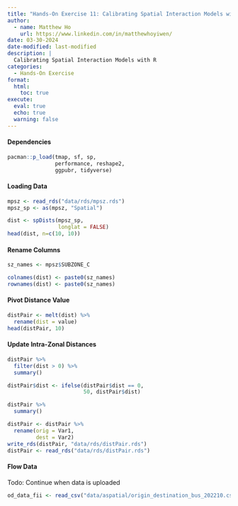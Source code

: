 ```yaml
---
title: "Hands-On Exercise 11: Calibrating Spatial Interaction Models with R"
author:
  - name: Matthew Ho
    url: https://www.linkedin.com/in/matthewhoyiwen/
date: 03-30-2024
date-modified: last-modified
description: |
  Calibrating Spatial Interaction Models with R
categories:
  - Hands-On Exercise
format:
  html:
    toc: true
execute: 
  eval: true
  echo: true
  warning: false
---
```


#### Dependencies

```r
pacman::p_load(tmap, sf, sp,
               performance, reshape2,
               ggpubr, tidyverse)
```

#### Loading Data

```r
mpsz <- read_rds("data/rds/mpsz.rds")
mpsz_sp <- as(mpsz, "Spatial")
```

```r
dist <- spDists(mpsz_sp, 
                longlat = FALSE)
head(dist, n=c(10, 10))
```

#### Rename Columns

```r
sz_names <- mpsz$SUBZONE_C

colnames(dist) <- paste0(sz_names)
rownames(dist) <- paste0(sz_names)
```

#### Pivot Distance Value

```r
distPair <- melt(dist) %>%
  rename(dist = value)
head(distPair, 10)
```

#### Update Intra-Zonal Distances

```r
distPair %>%
  filter(dist > 0) %>%
  summary()

distPair$dist <- ifelse(distPair$dist == 0,
                        50, distPair$dist)

distPair %>%
  summary()
```

```r
distPair <- distPair %>%
  rename(orig = Var1,
         dest = Var2)
write_rds(distPair, "data/rds/distPair.rds") 
distPair <- read_rds("data/rds/distPair.rds")
```

#### Flow Data

Todo: Continue when data is uploaded

```r
od_data_fii <- read_csv("data/aspatial/origin_destination_bus_202210.csv")
```
